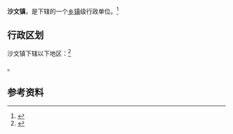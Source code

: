 {{中国乡级行政区|52/01/13/102/000}}

'''沙文镇'''，是{{PRC admin/fullname|52/01/13/102/000|3}}下辖的一个[[乡镇|乡镇]]级行政单位。<ref>{{PRC admin/ref sgc|{{PRC admin/parent|52/01/13/102/000}}}}</ref>

== 行政区划 ==

沙文镇下辖以下地区：<ref>{{PRC admin/ref sgc|52/01/13/102/000}}</ref>

{{PRC admin/children|52/01/13/102/000}}。

== 参考资料 ==

{{reflist}}

{{行政区划小作品}}
{{PRC admin/navcat|52/01/13/102/000}}